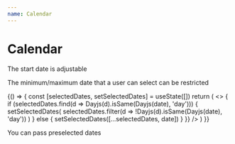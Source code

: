 ```yaml
---
name: Calendar
---
```



# Calendar

The start date is adjustable

<Playground>
  <Calendar initDate={new Date(1990, 10)} />
</Playground>

The minimum/maximum date that a user can select can be restricted

<Playground>
  {() => {
    const [selectedDates, setSelectedDates] = useState([])
    return (
      <>
        <Calendar
          initDate={new Date(2019, 10)}
          minDate={new Date(2019, 10, 2)}
          maxDate={new Date(2019, 10, 10)}
          selectedDates={selectedDates}
          onSelect={date => {
            if (selectedDates.find(d => Dayjs(d).isSame(Dayjs(date), 'day'))) {
              setSelectedDates(
                selectedDates.filter(d => !Dayjs(d).isSame(Dayjs(date), 'day'))
              )
            } else {
              setSelectedDates([...selectedDates, date])
            }
          }}
        />
      </>
    )
  }}
</Playground>

You can pass preselected dates

<Playground>
  <Calendar
    selectedDates={[new Date(2019, 8, 11)]}
  />

</Playground>
